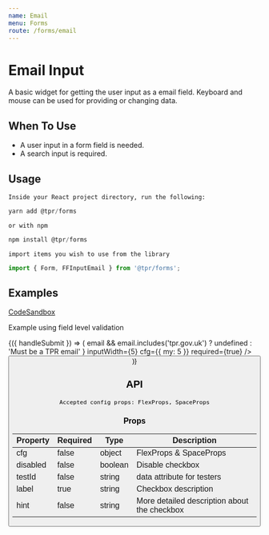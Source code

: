 ```yaml
---
name: Email
menu: Forms
route: /forms/email
---
```



# Email Input

A basic widget for getting the user input as a email field. Keyboard and mouse can be used for providing or changing data.

## When To Use

- A user input in a form field is needed.
- A search input is required.

## Usage

`Inside your React project directory, run the following:`

```js
yarn add @tpr/forms
```

`or with npm`

```js
npm install @tpr/forms
```

`import items you wish to use from the library`

```js
import { Form, FFInputEmail } from '@tpr/forms';
```

## Examples

[CodeSandbox](https://codesandbox.io)

Example using field level validation

<Playground>
	<Form onSubmit={console.log}>
		{({ handleSubmit }) => (
			<form onSubmit={handleSubmit}>
				<FFInputEmail
					name="event_name"
					label="Event name"
					placeholder="john.smith@tpr.gov.uk"
					hint="Must be between 6 and 8 digits long"
					validate={(email) =>
						email && email.includes('tpr.gov.uk')
							? undefined
							: 'Must be a TPR email'
					}
					inputWidth={5}
					cfg={{ my: 5 }}
					required={true}
				/>
				<button type="submit" style={{ display: 'none' }} children="Submit" />
			</form>
		)}
	</Form>
</Playground>

## API

```
Accepted config props: FlexProps, SpaceProps
```

### Props

| Property | Required | Type    | Description                                  |
| -------- | -------- | ------- | -------------------------------------------- |
| cfg      | false    | object  | FlexProps & SpaceProps                       |
| disabled | false    | boolean | Disable checkbox                             |
| testId   | false    | string  | data attribute for testers                   |
| label    | true     | string  | Checkbox description                         |
| hint     | false    | string  | More detailed description about the checkbox |
